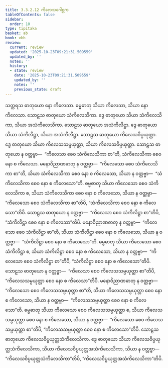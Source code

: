 ```yaml
---
title: 3.3.2.12 ကိလေသဂေါစ္ဆက
tableOfContents: false
sidebar:
  order: 10
type: tipitaka
basket: ab
book: vbh
review:
  current: review
  updated: '2025-10-23T09:21:31.509559'
  updated_by: ''
  notes: ''
  history:
  - state: review
    date: '2025-10-23T09:21:31.509559'
    updated_by: ''
    notes: ''
    previous_state: draft
---
```



<ReviewStatus review={frontmatter.review} showDetails={true} />

<HypothesisAnnotation frontmatter={frontmatter} />

<DynamicBreadcrumb />

<Paragraph number="707" book="vbh">
သတ္တရသ ဓာတုယော နော ကိလေသာ. ဓမ္မဓာတု သိယာ ကိလေသာ, သိယာ နော ကိလေသာ. သောဠသ ဓာတုယော သံကိလေသိကာ. ဒွေ ဓာတုယော သိယာ သံကိလေသိကာ, သိယာ အသံကိလေသိကာ. သောဠသ ဓာတုယော အသံကိလိဋ္ဌာ. ဒွေ ဓာတုယော သိယာ သံကိလိဋ္ဌာ, သိယာ အသံကိလိဋ္ဌာ. သောဠသ ဓာတုယော ကိလေသဝိပ္ပယုတ္တာ. ဒွေ ဓာတုယော သိယာ ကိလေသသမ္ပယုတ္တာ, သိယာ ကိလေသဝိပ္ပယုတ္တာ. သောဠသ ဓာတုယော န ဝတ္တဗ္ဗာ—  “ကိလေသာ စေဝ သံကိလေသိကာ စာ”တိ, သံကိလေသိကာ စေဝ နော စ ကိလေသာ. မနောဝိညာဏဓာတု န ဝတ္တဗ္ဗာ—  “ကိလေသော စေဝ သံကိလေသိကာ စာ”တိ, သိယာ သံကိလေသိကာ စေဝ နော စ ကိလေသော, သိယာ န ဝတ္တဗ္ဗာ—  “သံကိလေသိကာ စေဝ နော စ ကိလေသော”တိ. ဓမ္မဓာတု သိယာ ကိလေသော စေဝ သံကိလေသိကာ စ, သိယာ သံကိလေသိကာ စေဝ နော စ ကိလေသော, သိယာ န ဝတ္တဗ္ဗာ—  “ကိလေသော စေဝ သံကိလေသိကာ စာ”တိပိ, “သံကိလေသိကာ စေဝ နော စ ကိလေသော”တိပိ.
</Paragraph>

<Paragraph number="708" book="vbh">
သောဠသ ဓာတုယော န ဝတ္တဗ္ဗာ—  “ကိလေသာ စေဝ သံကိလိဋ္ဌာ စာ”တိပိ, “သံကိလိဋ္ဌာ စေဝ နော စ ကိလေသာ”တိပိ. မနောဝိညာဏဓာတု န ဝတ္တဗ္ဗာ—  “ကိလေသော စေဝ သံကိလိဋ္ဌာ စာ”တိ, သိယာ သံကိလိဋ္ဌာ စေဝ နော စ ကိလေသော, သိယာ န ဝတ္တဗ္ဗာ—  “သံကိလိဋ္ဌာ စေဝ နော စ ကိလေသော”တိ. ဓမ္မဓာတု သိယာ ကိလေသော စေဝ သံကိလိဋ္ဌာ စ, သိယာ သံကိလိဋ္ဌာ စေဝ နော စ ကိလေသော, သိယာ န ဝတ္တဗ္ဗာ—  “ကိလေသော စေဝ သံကိလိဋ္ဌာ စာ”တိပိ, “သံကိလိဋ္ဌာ စေဝ နော စ ကိလေသော”တိပိ. သောဠသ ဓာတုယော န ဝတ္တဗ္ဗာ—  “ကိလေသာ စေဝ ကိလေသသမ္ပယုတ္တာ စာ”တိပိ, “ကိလေသသမ္ပယုတ္တာ စေဝ နော စ ကိလေသာ”တိပိ. မနောဝိညာဏဓာတု န ဝတ္တဗ္ဗာ—  “ကိလေသော စေဝ ကိလေသသမ္ပယုတ္တာ စာ”တိ, သိယာ ကိလေသသမ္ပယုတ္တာ စေဝ နော စ ကိလေသော, သိယာ န ဝတ္တဗ္ဗာ—  “ကိလေသသမ္ပယုတ္တာ စေဝ နော စ ကိလေသော”တိ. ဓမ္မဓာတု သိယာ ကိလေသော စေဝ ကိလေသသမ္ပယုတ္တာ စ, သိယာ ကိလေသသမ္ပယုတ္တာ စေဝ နော စ ကိလေသော, သိယာ န ဝတ္တဗ္ဗာ—  “ကိလေသော စေဝ ကိလေသသမ္ပယုတ္တာ စာ”တိပိ, “ကိလေသသမ္ပယုတ္တာ စေဝ နော စ ကိလေသော”တိပိ. သောဠသ ဓာတုယော ကိလေသဝိပ္ပယုတ္တသံကိလေသိကာ. ဒွေ ဓာတုယော သိယာ ကိလေသဝိပ္ပယုတ္တသံကိလေသိကာ, သိယာ ကိလေသဝိပ္ပယုတ္တအသံကိလေသိကာ, သိယာ န ဝတ္တဗ္ဗာ—  “ကိလေသဝိပ္ပယုတ္တသံကိလေသိကာ”တိပိ, “ကိလေသဝိပ္ပယုတ္တအသံကိလေသိကာ”တိပိ.
</Paragraph>